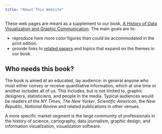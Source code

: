 ```yaml
---
title: "About This Website"
---
```



These web pages are meant as a supplement to our book, 
[A History of Data Visualization and Graphic Communication](https://www.hup.harvard.edu/catalog.php?isbn=9780674975231).
The main goals are to:

* reproduce here more color figures than could be accommodated in the print edition.
* provide links to [related papers](related.html) and topics that expand on the themes in our book.

## Who needs this book?

The book is aimed at an educated, lay audience: in general anyone who must either convey or receive quantitative information, which at one time or another includes all of us. This includes, but is not limited to, 
graphic designers, statisticians, and people in the media. Typical audiences would be readers of the 
*NY Times*, *The New Yorker*, *Scientific American*, the *New Republic*,  *National Review* and related
publications in other venues.

A more specific market segment is the large community of professionals in the history of science, cartography, data journalism, graphic design, and information visualization, visualization software.


